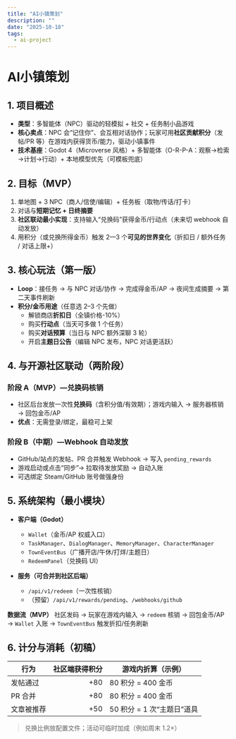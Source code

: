 ```yaml
---
title: "AI小镇策划"
description: ""
date: "2025-10-18"
tags:
  - ai-project
---
```


# AI小镇策划

## 1. 项目概述

- **类型**：多智能体（NPC）驱动的轻模拟 + 社交 + 任务制小品游戏
- **核心卖点**：NPC 会“记住你”、会互相对话协作；玩家可用**社区贡献积分**（发帖/PR 等）在游戏内获得货币/能力，驱动小镇事件
- **技术基座**：Godot 4（Microverse 风格）+ 多智能体（O-R-P-A：观察→检索→计划→行动）+ 本地模型优先（可模板兜底）

## 2. 目标（MVP）

1. 单地图 + 3 NPC（商人/信使/编辑）+ 任务板（取物/传话/打卡）
2. 对话与**短期记忆 + 日终摘要**
3. **社区联动最小实现**：支持输入“兑换码”获得金币/行动点（未来切 webhook 自动发放）
4. 用积分（或兑换所得金币）触发 2—3 个**可见的世界变化**（折扣日 / 额外任务 / 对话上限+）

## 3. 核心玩法（第一版）

- **Loop**：接任务 → 与 NPC 对话/协作 → 完成得金币/AP → 夜间生成摘要 → 第二天事件刷新
- **积分/金币用途**（任意选 2–3 个先做）
  - 解锁商店**折扣日**（全镇价格-10%）
  - 购买**行动点**（当天可多做 1 个任务）
  - 购买**对话预算**（当日与 NPC 额外深聊 3 轮）
  - 开启**主题日公告**（编辑 NPC 发布，NPC 对话更活跃）

## 4. 与开源社区联动（两阶段）

### 阶段 A（MVP）—兑换码核销

- 社区后台发放一次性**兑换码**（含积分值/有效期）；游戏内输入 → 服务器核销 → 回包金币/AP
- **优点**：无需登录/绑定，最稳可上架

### 阶段 B（中期）—Webhook 自动发放

- GitHub/站点的发帖、PR 合并触发 Webhook → 写入 `pending_rewards`
- 游戏启动或点击“同步”→ 拉取待发放奖励 → 自动入账
- 可选绑定 Steam/GitHub 账号做强身份

## 5. 系统架构（最小模块）

- **客户端（Godot）**
  - `Wallet`（金币/AP 权威入口）
  - `TaskManager`、`DialogManager`、`MemoryManager`、`CharacterManager`
  - `TownEventBus`（广播开店/午休/打烊/主题日）
  - `RedeemPanel`（兑换码 UI）

- **服务（可合并到社区后端）**
  - `/api/v1/redeem`（一次性核销）
  - （预留）`/api/v1/rewards/pending`、`/webhooks/github`

**数据流（MVP）**
社区发码 → 玩家在游戏内输入 → `redeem` 核销 → 回包金币/AP → `Wallet` 入账 → `TownEventBus` 触发折扣/任务刷新

## 6. 计分与消耗（初稿）

| 行为       | 社区端获得积分 | 游戏内折算（示例）         |
| ---------- | -------------: | -------------------------- |
| 发帖通过   |            +80 | 80 积分 = 400 金币         |
| PR 合并    |            +80 | 80 积分 = 400 金币         |
| 文章被推荐 |            +50 | 50 积分 = 1 次“主题日”道具 |

> 兑换比例放配置文件；活动可临时加成（例如周末 1.2×）
